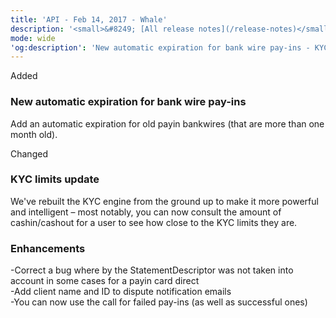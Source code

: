 ```yaml
---
title: 'API - Feb 14, 2017 - Whale'  
description: '<small>&#8249; [All release notes](/release-notes)</small>'  
mode: wide  
'og:description': 'New automatic expiration for bank wire pay-ins - KYC limits update - Enhancements'  
---
```

  
  <div class="pill pill-green">Added</div> 
  
### New automatic expiration for bank wire pay-ins  

Add an automatic expiration for old payin bankwires (that are more than one month old).  
  <div class="pill pill-orange">Changed</div> 
  
### KYC limits update  

We've rebuilt the KYC engine from the ground up to make it more powerful and intelligent – most notably, you can now consult the amount of cashin/cashout for a user to see how close to the KYC limits they are. 
  
### Enhancements  
-Correct a bug where by the StatementDescriptor was not taken into account in some cases for a payin card direct  
-Add client name and ID to dispute notification emails  
-You can now use the call for failed pay-ins (as well as successful ones)